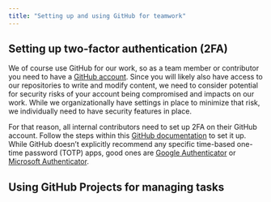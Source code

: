 ```yaml
---
title: "Setting up and using GitHub for teamwork"
---
```


## Setting up two-factor authentication (2FA)

We of course use GitHub for our work, so as a team member or contributor
you need to have a [GitHub account](https://github.com/join/). Since you
will likely also have access to our repositories to write and modify
content, we need to consider potential for security risks of your
account being compromised and impacts on our work. While we
organizationally have settings in place to minimize that risk, we
individually need to have security features in place.

For that reason, all internal contributors need to set up 2FA on their
GitHub account. Follow the steps within this [GitHub
documentation](https://docs.github.com/en/authentication/securing-your-account-with-two-factor-authentication-2fa/configuring-two-factor-authentication)
to set it up. While GitHub doesn't explicitly recommend any specific
time-based one-time password (TOTP) apps, good ones are [Google
Authenticator](https://support.google.com/accounts/answer/1066447?hl=en&ref_topic=2954345&sjid=1964065568409601298-EU)
or [Microsoft
Authenticator](https://www.microsoft.com/en-ww/security/mobile-authenticator-app).

## Using GitHub Projects for managing tasks
